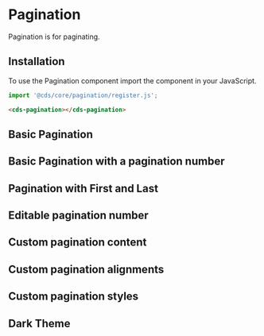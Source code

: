 
<Meta title="Components (Preview)/Pagination" />

# Pagination

Pagination is for paginating.

## Installation

To use the Pagination component import the component in your JavaScript.

```typescript
import '@cds/core/pagination/register.js';
```

```html
<cds-pagination></cds-pagination>
```

## Basic Pagination

<Preview>
  <Story id="stories-pagination--basic" />
</Preview>

## Basic Pagination with a pagination number

<Preview>
  <Story id="stories-pagination--basic-pagination-number" />
</Preview>

## Pagination with First and Last

<Preview>
  <Story id="stories-pagination--first-and-last" />
</Preview>

## Editable pagination number

<Preview>
  <Story id="stories-pagination--editable-pagination-number" />
</Preview>

## Custom pagination content

<Preview>
  <Story id="stories-pagination--custom-pagination-content" />
</Preview>

## Custom pagination alignments

<Preview>
  <Story id="stories-pagination--custom-pagination-alignments" />
</Preview>

## Custom pagination styles

<Preview>
  <Story id="stories-pagination--custom-pagination-styles" />
</Preview>

## Dark Theme

<Preview>
  <Story id="stories-pagination--dark-theme" />
</Preview>
